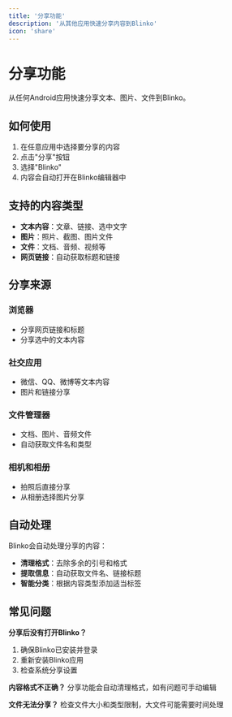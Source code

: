 ```yaml
---
title: '分享功能'
description: '从其他应用快速分享内容到Blinko'
icon: 'share'
---
```


# 分享功能

从任何Android应用快速分享文本、图片、文件到Blinko。

## 如何使用

1. 在任意应用中选择要分享的内容
2. 点击"分享"按钮
3. 选择"Blinko"
4. 内容会自动打开在Blinko编辑器中

## 支持的内容类型

- **文本内容**：文章、链接、选中文字
- **图片**：照片、截图、图片文件
- **文件**：文档、音频、视频等
- **网页链接**：自动获取标题和链接

## 分享来源

### 浏览器
- 分享网页链接和标题
- 分享选中的文本内容

### 社交应用
- 微信、QQ、微博等文本内容
- 图片和链接分享

### 文件管理器
- 文档、图片、音频文件
- 自动获取文件名和类型

### 相机和相册
- 拍照后直接分享
- 从相册选择图片分享

## 自动处理

Blinko会自动处理分享的内容：

- **清理格式**：去除多余的引号和格式
- **提取信息**：自动获取文件名、链接标题
- **智能分类**：根据内容类型添加适当标签

## 常见问题

**分享后没有打开Blinko？**
1. 确保Blinko已安装并登录
2. 重新安装Blinko应用
3. 检查系统分享设置

**内容格式不正确？**
分享功能会自动清理格式，如有问题可手动编辑

**文件无法分享？**
检查文件大小和类型限制，大文件可能需要时间处理